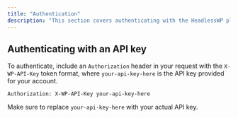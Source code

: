 ```yaml
---
title: "Authentication"
description: "This section covers authenticating with the HeadlessWP plugin."
---
```


## Authenticating with an API key

To authenticate, include an `Authorization` header in your request with the `X-WP-API-Key` token format, where `your-api-key-here` is the API key provided for your account.

```
Authorization: X-WP-API-Key your-api-key-here
```

Make sure to replace `your-api-key-here` with your actual API key.
